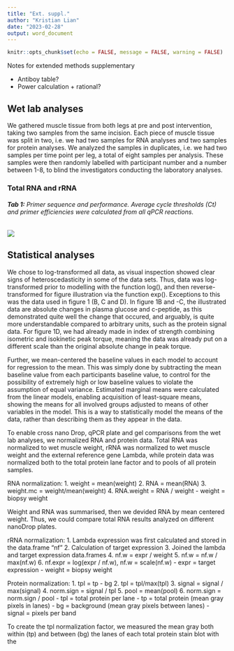 ```yaml
---
title: "Ext. suppl."
author: "Kristian Lian"
date: "2023-02-28"
output: word_document
---
```


```r
knitr::opts_chunk$set(echo = FALSE, message = FALSE, warning = FALSE)
```

Notes for extended methods supplementary

- Antiboy table?
- Power calculation + rational?

## Wet lab analyses

We gathered muscle tissue from both legs at pre and post intervention, taking two samples from the same incision. Each piece of muscle tissue was split in two, i.e. we had two samples for RNA analyses and two samples for protein analyses. We analyzed the samples in duplicates, i.e. we had two samples per time point per leg, a total of eight samples per analysis. <!-- check if there is more tissue left --> These samples were then randomly labelled with participant number and a number between 1-8, to blind the investigators conducting the laboratory analyses.

### Total RNA and rRNA

###### **Tab 1:** Primer sequence and performance. Average cycle thresholds (Ct) and primer efficiencies were calculated from all qPCR reactions. 

![](figures/archive/Primer.sequences.PNG)

## Statistical analyses

We chose to log-transformed all data, as visual inspection showed clear signs of heteroscedasticity in some of the data sets. Thus, data was log-transformed prior to modelling with the function log(), and then reverse-transformed for figure illustration via the function exp(). Exceptions to this was the data used in figure 1 (B, C and D). In figure 1B and -C, the illustrated data are absolute changes in plasma glucose and c-peptide, as this demonstrated quite well the change that occured, and arguably, is quite more understandable compared to arbitrary units, such as the protein signal data. For figure 1D, we had already made in index of strength combining isometric and isokinetic peak torque, meaning the data was already put on a different scale than the original absolute change in peak torque.

Further, we mean-centered the baseline values in each model to account for regression to the mean. This was simply done by subtracting the mean baseline value from each participants baseline value, to control for the possibility of extremely high or low baseline values to violate the assumption of equal variance. Estimated marginal means were calculated from the linear models, enabling acquisition of least-square means, showing the means for all involved groups adjusted to means of other variables in the model. This is a way to statistically model the means of the data, rather than describing them as they appear in the data. 

To enable cross nano Drop, qPCR plate and gel comparisons from the wet lab analyses, we normalized RNA and protein data. Total RNA was normalized to wet muscle weight, rRNA was normalized to wet muscle weight and the external reference gene Lambda, while protein data was normalized both to the total protein lane factor and to pools of all protein samples.

RNA normalization: 
 1. weight = mean(weight) 
 2. RNA = mean(RNA)
 3. weight.mc = weight/mean(weight)
 4. RNA.weight = RNA / weight
 - weight = biopsy weight

Weight and RNA was summarised, then we devided RNA by mean centered weight. Thus, we could compare total RNA results analyzed on different nanoDrop plates.

rRNA normalization: 
 1. Lambda expression was first calculated and stored in the data.frame "nf"
 2. Calculation of target expression
 3. Joined the lambda and target expression data.frames
 4. nf.w = expr / weight
 5. nf.w = nf.w / max(nf.w)
 6. nf.expr = log(expr / nf.w), nf.w = scale(nf.w)
 - expr = target expression 
 - weight = biopsy weight
 
Protein normalization:
 1. tpl = tp - bg
 2. tpl = tpl/max(tpl)
 3. signal = signal / max(signal)
 4. norm.sign = signal / tpl
 5. pool = mean(pool)
 6. norm.sign = norm.sign / pool
 - tpl = total protein per lane
 - tp = total protein (mean gray pixels in lanes)
 - bg = background (mean gray pixels between lanes)
 - signal = pixels per band
 
To create the tpl normalization factor, we measured the mean gray both within (tp) and between (bg) the lanes of each total protein stain blot with the 





